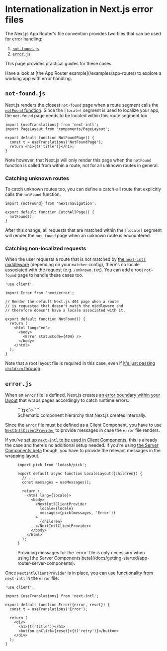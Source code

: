 
# Internationalization in Next.js error files

The Next.js App Router's file convention provides two files that can be used for error handling:

1. [`not-found.js`](https://nextjs.org/docs/app/api-reference/file-conventions/not-found)
2. [`error.js`](https://nextjs.org/docs/app/api-reference/file-conventions/error)

This page provides practical guides for these cases.

<Callout>
  Have a look at [the App Router example](/examples/app-router) to explore a
  working app with error handling.
</Callout>

## `not-found.js`

Next.js renders the closest `not-found` page when a route segment calls the [`notFound` function](https://nextjs.org/docs/app/api-reference/functions/not-found). Since the `[locale]` segment is used to localize your app, the `not-found` page needs to be located within this route segment too.

```tsx filename="app/[locale]/not-found.tsx"
import {useTranslations} from 'next-intl';
import PageLayout from 'components/PageLayout';

export default function NotFoundPage() {
  const t = useTranslations('NotFoundPage');
  return <h1>{t('title')}</h1>;
}
```

Note however, that Next.js will only render this page when the `notFound` function is called from within a route, not for all unknown routes in general.

### Catching unknown routes

To catch unknown routes too, you can define a catch-all route that explicitly calls the `notFound` function.

```tsx filename="app/[locale]/[...rest]/page.tsx"
import {notFound} from 'next/navigation';

export default function CatchAllPage() {
  notFound();
}
```

After this change, all requests that are matched within the `[locale]` segment will render the `not-found` page when an unknown route is encountered.

### Catching non-localized requests

When the user requests a route that is not matched by [the `next-intl` middleware](/docs/routing/middleware) (depending on your `matcher` config), there's no locale associated with the request (e.g. `/unknown.txt`). You can add a root `not-found` page to handle these cases too.

```tsx filename="app/not-found.tsx"
'use client';

import Error from 'next/error';

// Render the default Next.js 404 page when a route
// is requested that doesn't match the middleware and
// therefore doesn't have a locale associated with it.

export default function NotFound() {
  return (
    <html lang="en">
      <body>
        <Error statusCode={404} />
      </body>
    </html>
  );
}
```

Note that a root layout file is required in this case, even if [it's just passing `children` through](https://github.com/amannn/next-intl/blob/main/examples/example-next-13/src/app/layout.tsx).

## `error.js`

When an `error` file is defined, Next.js creates [an error boundary within your layout](https://nextjs.org/docs/app/building-your-application/routing/error-handling#how-errorjs-works) that wraps pages accordingly to catch runtime errors:

<figure>
<div className="w-full lg:w-[500px]">
```tsx
<LocaleLayout>
  <ErrorBoundary fallback={<Error />}>
    <Page />
  </ErrorBoundary>
</LocaleLayout>
```
</div>

<figcaption>
  Schematic component hierarchy that Next.js creates internally.
</figcaption>

</figure>

Since the `error` file must be defined as a Client Component, you have to use [`NextIntlClientProvider`](/docs/configuration#client-server-components) to provide messages in case the `error` file renders.

If you've [set up `next-intl` to be used in Client Components](http://localhost:3001/docs/getting-started/app-router-client-components), this is already the case and there's no additional setup needed. If you're using [the Server Components beta](/docs/getting-started/app-router-server-components) though, you have to provide the relevant messages in the wrapping layout.

<figure>

```tsx filename="app/[locale]/layout.tsx"
import pick from 'lodash/pick';

export default async function LocaleLayout({children}) {
  // ...
  const messages = useMessages();

  return (
    <html lang={locale}>
      <body>
        <NextIntlClientProvider
          locale={locale}
          messages={pick(messages, 'Error')}
        >
          {children}
        </NextIntlClientProvider>
      </body>
    </html>
  );
}
```

<figcaption>
  Providing messages for the `error` file is only necessary when using [the
  Server Components beta](/docs/getting-started/app-router-server-components).
</figcaption>

</figure>

Once `NextIntlClientProvider` is in place, you can use functionality from `next-intl` in the `error` file:

```tsx filename="app/[locale]/error.tsx"
'use client';

import {useTranslations} from 'next-intl';

export default function Error({error, reset}) {
  const t = useTranslations('Error');

  return (
    <div>
      <h1>{t('title')}</h1>
      <button onClick={reset}>{t('retry')}</button>
    </div>
  );
}
```
